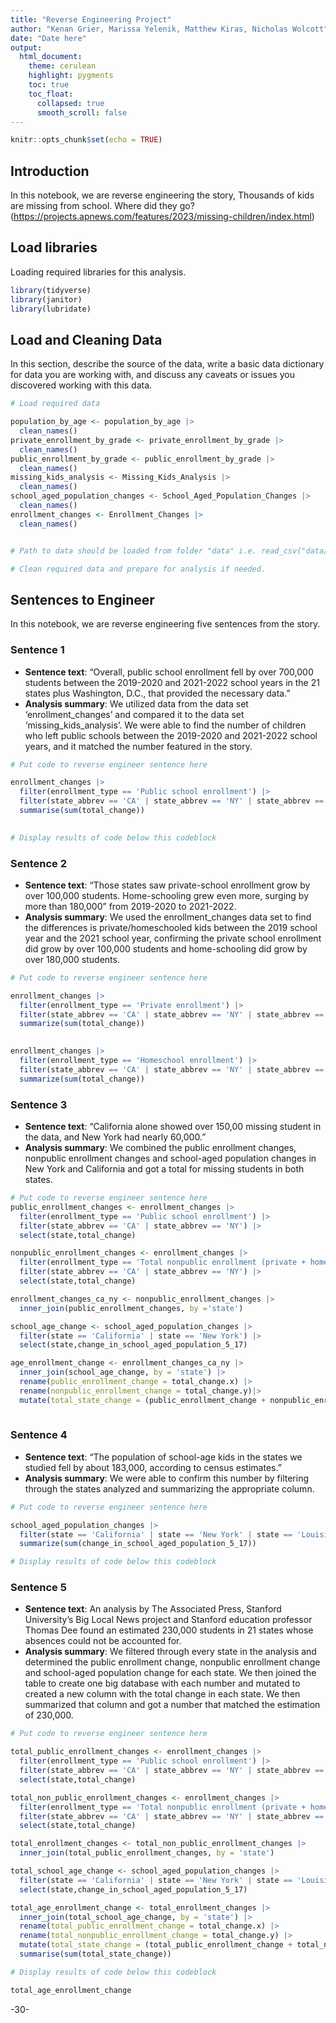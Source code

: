```yaml
---
title: "Reverse Engineering Project"
author: "Kenan Grier, Marissa Yelenik, Matthew Kiras, Nicholas Wolcott"
date: "Date here"
output:
  html_document:
    theme: cerulean
    highlight: pygments
    toc: true
    toc_float:
      collapsed: true
      smooth_scroll: false
---
```


```r
knitr::opts_chunk$set(echo = TRUE)
```

## Introduction

In this notebook, we are reverse engineering the story, Thousands of kids are missing from school. Where did they go? (<https://projects.apnews.com/features/2023/missing-children/index.html>)

## Load libraries

Loading required libraries for this analysis.

```r
library(tidyverse)
library(janitor)
library(lubridate)


```

## Load and Cleaning Data

In this section, describe the source of the data, write a basic data dictionary for data you are working with, and discuss any caveats or issues you discovered working with this data.

```r
# Load required data

population_by_age <- population_by_age |>
  clean_names()
private_enrollment_by_grade <- private_enrollment_by_grade |>
  clean_names()
public_enrollment_by_grade <- public_enrollment_by_grade |>
  clean_names() 
missing_kids_analysis <- Missing_Kids_Analysis |>
  clean_names()
school_aged_population_changes <- School_Aged_Population_Changes |>
  clean_names()
enrollment_changes <- Enrollment_Changes |>
  clean_names()


# Path to data should be loaded from folder "data" i.e. read_csv("data/name_of_data.csv")

# Clean required data and prepare for analysis if needed. 


```

## Sentences to Engineer

In this notebook, we are reverse engineering five sentences from the story.

### Sentence 1

-   **Sentence text**: "Overall, public school enrollment fell by over 700,000 students between the 2019-2020 and 2021-2022 school years in the 21 states plus Washington, D.C., that provided the necessary data."
-   **Analysis summary**: We utilized data from the data set 'enrollment_changes' and compared it to the data set 'missing_kids_analysis'. We were able to find the number of children who left public schools between the 2019-2020 and 2021-2022 school years, and it matched the number featured in the story.

```r
# Put code to reverse engineer sentence here

enrollment_changes |>
  filter(enrollment_type == 'Public school enrollment') |>
  filter(state_abbrev == 'CA' | state_abbrev == 'NY' | state_abbrev == 'LA' | state_abbrev == 'NC' | state_abbrev == 'WA' | state_abbrev == 'CO' | state_abbrev == 'GA' | state_abbrev == 'MN' | state_abbrev == 'WI' | state_abbrev == 'NH' | state_abbrev == 'MA' | state_abbrev == 'MT' | state_abbrev == 'DE' | state_abbrev == 'ND' | state_abbrev == 'DC' | state_abbrev == 'SD' | state_abbrev == 'SC' | state_abbrev == 'NE' | state_abbrev == 'RI' | state_abbrev == 'TN' | state_abbrev == 'PA' | state_abbrev == 'FL') |>
  summarise(sum(total_change))
  

# Display results of code below this codeblock

```

### Sentence 2

-   **Sentence text**: "Those states saw private-school enrollment grow by over 100,000 students. Home-schooling grew even more, surging by more than 180,000" from 2019-2020 to 2021-2022.
-   **Analysis summary**: We used the enrollment_changes data set to find the differences is private/homeschooled kids between the 2019 school year and the 2021 school year, confirming the private school enrollment did grow by over 100,000 students and home-schooling did grow by over 180,000 students.

```r
# Put code to reverse engineer sentence here

enrollment_changes |>
  filter(enrollment_type == 'Private enrollment') |>
  filter(state_abbrev == 'CA' | state_abbrev == 'NY' | state_abbrev == 'LA' | state_abbrev == 'NC' | state_abbrev == 'WA' | state_abbrev == 'CO' | state_abbrev == 'GA' | state_abbrev == 'MN' | state_abbrev == 'WI' | state_abbrev == 'NH' | state_abbrev == 'MA' | state_abbrev == 'MT' | state_abbrev == 'DE' | state_abbrev == 'ND' | state_abbrev == 'DC' | state_abbrev == 'SD' | state_abbrev == 'SC' | state_abbrev == 'NE' | state_abbrev == 'RI' | state_abbrev == 'TN' | state_abbrev == 'PA' | state_abbrev == 'FL') |>
  summarize(sum(total_change))
  

enrollment_changes |>
  filter(enrollment_type == 'Homeschool enrollment') |>
  filter(state_abbrev == 'CA' | state_abbrev == 'NY' | state_abbrev == 'LA' | state_abbrev == 'NC' | state_abbrev == 'WA' | state_abbrev == 'CO' | state_abbrev == 'GA' | state_abbrev == 'MN' | state_abbrev == 'WI' | state_abbrev == 'NH' | state_abbrev == 'MA' | state_abbrev == 'MT' | state_abbrev == 'DE' | state_abbrev == 'ND' | state_abbrev == 'DC' | state_abbrev == 'SD' | state_abbrev == 'SC' | state_abbrev == 'NE' | state_abbrev == 'RI' | state_abbrev == 'TN' | state_abbrev == 'PA' | state_abbrev == 'FL') |>
  summarize(sum(total_change))

```

### Sentence 3

-   **Sentence text**: "California alone showed over 150,00 missing student in the data, and New York had nearly 60,000."
-   **Analysis summary**: We combined the public enrollment changes, nonpublic enrollment changes and school-aged population changes in New York and California and got a total for missing students in both states.

```r
# Put code to reverse engineer sentence here
public_enrollment_changes <- enrollment_changes |>
  filter(enrollment_type == 'Public school enrollment') |>
  filter(state_abbrev == 'CA' | state_abbrev == 'NY') |>
  select(state,total_change)

nonpublic_enrollment_changes <- enrollment_changes |>
  filter(enrollment_type == 'Total nonpublic enrollment (private + homeschool)') |>
  filter(state_abbrev == 'CA' | state_abbrev == 'NY') |>
  select(state,total_change)

enrollment_changes_ca_ny <- nonpublic_enrollment_changes |>
  inner_join(public_enrollment_changes, by ='state')

school_age_change <- school_aged_population_changes |>
  filter(state == 'California' | state == 'New York') |>
  select(state,change_in_school_aged_population_5_17)

age_enrollment_change <- enrollment_changes_ca_ny |>
  inner_join(school_age_change, by = 'state') |>
  rename(public_enrollment_change = total_change.x) |>
  rename(nonpublic_enrollment_change = total_change.y)|>
  mutate(total_state_change = (public_enrollment_change + nonpublic_enrollment_change - change_in_school_aged_population_5_17))
  

```

### Sentence 4

-   **Sentence text**: "The population of school-age kids in the states we studied fell by about 183,000, according to census estimates."
-   **Analysis summary**: We were able to confirm this number by filtering through the states analyzed and summarizing the appropriate column. 

```r
# Put code to reverse engineer sentence here

school_aged_population_changes |>
  filter(state == 'California' | state == 'New York' | state == 'Louisiana' | state == 'North Carolina' | state == 'Washington' | state == 'Colorado' | state == 'Georgia' | state == 'Minnesota' | state == 'Wisconsin' | state == 'New Hampshire' | state == 'Massachusetts' | state == 'Montana' | state == 'Delaware' | state == 'North Dakota' | state == 'District of Columbia' | state == 'South Dakota' | state == 'South Carolina' | state == 'Nebraska' | state == 'Rhode Island' | state == 'Tennessee' | state == 'Pennsylvania' | state == 'Florida') |>
  summarize(sum(change_in_school_aged_population_5_17))

# Display results of code below this codeblock

```

### Sentence 5

-   **Sentence text**: An analysis by The Associated Press, Stanford University’s Big Local News project and Stanford education professor Thomas Dee found an estimated 230,000 students in 21 states whose absences could not be accounted for.
-   **Analysis summary**: We filtered through every state in the analysis and determined the public enrollment change, nonpublic enrollment change and school-aged population change for each state. We then joined the table to create one big database with each number and mutated to created a new column with the total change in each state. We then summarized that column and got a number that matched the estimation of 230,000.

```r
# Put code to reverse engineer sentence here

total_public_enrollment_changes <- enrollment_changes |>
  filter(enrollment_type == 'Public school enrollment') |>
  filter(state_abbrev == 'CA' | state_abbrev == 'NY' | state_abbrev == 'LA' | state_abbrev == 'NC' | state_abbrev == 'WA' | state_abbrev == 'CO' | state_abbrev == 'GA' | state_abbrev == 'MN' | state_abbrev == 'WI' | state_abbrev == 'NH' | state_abbrev == 'MA' | state_abbrev == 'MT' | state_abbrev == 'DE' | state_abbrev == 'ND' | state_abbrev == 'DC' | state_abbrev == 'SD' | state_abbrev == 'SC' | state_abbrev == 'NE' | state_abbrev == 'RI' | state_abbrev == 'TN' | state_abbrev == 'PA' | state_abbrev == 'FL') |>
  select(state,total_change)

total_non_public_enrollment_changes <- enrollment_changes |>
  filter(enrollment_type == 'Total nonpublic enrollment (private + homeschool)') |>
  filter(state_abbrev == 'CA' | state_abbrev == 'NY' | state_abbrev == 'LA' | state_abbrev == 'NC' | state_abbrev == 'WA' | state_abbrev == 'CO' | state_abbrev == 'GA' | state_abbrev == 'MN' | state_abbrev == 'WI' | state_abbrev == 'NH' | state_abbrev == 'MA' | state_abbrev == 'MT' | state_abbrev == 'DE' | state_abbrev == 'ND' | state_abbrev == 'DC' | state_abbrev == 'SD' | state_abbrev == 'SC' | state_abbrev == 'NE' | state_abbrev == 'RI' | state_abbrev == 'TN' | state_abbrev == 'PA' | state_abbrev == 'FL') |>
  select(state,total_change)

total_enrollment_changes <- total_non_public_enrollment_changes |>
  inner_join(total_public_enrollment_changes, by = 'state')

total_school_age_change <- school_aged_population_changes |>
  filter(state == 'California' | state == 'New York' | state == 'Louisiana' | state == 'North Carolina' | state == 'Washington' | state == 'Colorado' | state == 'Georgia' | state == 'Minnesota' | state == 'Wisconsin' | state == 'New Hampshire' | state == 'Massachusetts' | state == 'Montana' | state == 'Delaware' | state == 'North Dakota' | state == 'District of Columbia' | state == 'South Dakota' | state == 'South Carolina' | state == 'Nebraska' | state == 'Rhode Island' | state == 'Tennessee' | state == 'Pennsylvania' | state == 'Florida') |>
  select(state,change_in_school_aged_population_5_17)

total_age_enrollment_change <- total_enrollment_changes |>
  inner_join(total_school_age_change, by = 'state') |>
  rename(total_public_enrollment_change = total_change.x) |>
  rename(total_nonpublic_enrollment_change = total_change.y) |>
  mutate(total_state_change = (total_public_enrollment_change + total_nonpublic_enrollment_change - change_in_school_aged_population_5_17)) |>
  summarise(sum(total_state_change))

# Display results of code below this codeblock

total_age_enrollment_change

```

-30-
